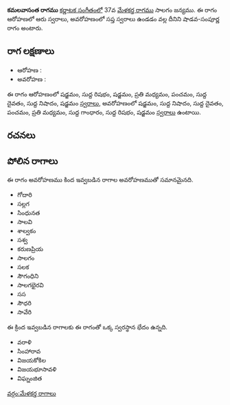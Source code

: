 {{Infobox ragam
	| name          	= కమలవాసంత
	| synonym	    	= 
	| mela          	= 
	| chakra        	= 
	| janaka        	= 
	| type          	= శాడవ-సంపూర్ణ
	| arohanam      	= {{svaraC|S|R1|S|M2|P|D1|N1|S'}} 
	| avarohanam    	= {{svaraC|S'|N1|D1|P|M2|G1|R1|S}}
	| jeeva         	=
	| chhaya        	=
	| nyasa         	=
	| vishesha      	= 
	| equivalent  		= 
}}
{{కర్ణాటక సంగీత రాగాలు}}
'''కమలవాసంత రాగము''' [[కర్ణాటక సంగీతం]]లో 37వ [[మేళకర్త రాగము]] సాలగం జన్యము.  ఈ రాగం ఆరోహణలో ఆరు స్వరాలు, అవరోహణంలో సప్త స్వరాలు ఉండడం వల్ల దీనిని షాడవ-సంపూర్ణ రాగం అంటారు.


==రాగ లక్షణాలు==


* ఆరోహణ : {{svaraC|S|R1|S|M2|P|D1|N1|S'}} 
* అవరోహణ : {{svaraC|S'|N1|D1|P|M2|G1|R1|S}}

ఈ రాగం ఆరోహణంలో షడ్జమం, సుద్ద రిషభం, షడ్జమం, ప్రతి మధ్యమం, పంచమం, సుద్ద దైవతం, సుద్ద నిషాదం, షడ్జమం [[స్వరాలు]], అవరోహణంలో షడ్జమం, సుద్ద నిషాదం, సుద్ద దైవతం, పంచమం, ప్రతి మధ్యమం, సుద్ద గాంధారం, సుద్ద రిషభం, షడ్జమం [[స్వరాలు]] ఉంటాయి.

==రచనలు==



==పోలిన రాగాలు==
ఈ రాగం అవరోహణము కింద ఇవ్వబడిన రాగాల అవరోహణముతో సమానమైనది.
* గోదారి
* సల్లగ
* సింధునత
* సాలవి
* శాల్వకం
* సశ్వ
* కరుణప్రియ
* సాలగం
* సలక
* సౌగంధిని
* సాలగభైరవి
* సస
* సౌధరి
* సావేరి

ఈ క్రింద ఇవ్వబడిన రాగాలకు ఈ రాగంతో ఒక్క స్వరస్థాన భేదం ఉన్నది.
* వరాళి
* సింహారావ
* విజయకోకిల
* విజయభూసావళి
* విఘ్నంజిత



[[వర్గం:మేళకర్త రాగాలు]]